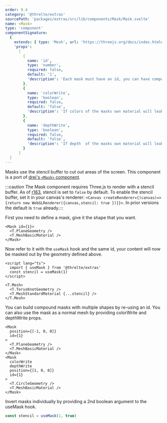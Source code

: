 ```yaml
---
order: 9.4
category: '@threlte/extras'
sourcePath: 'packages/extras/src/lib/components/Mask/Mask.svelte'
name: <Mask>
type: 'component'
componentSignature:
  {
    extends: { type: 'Mesh', url: 'https://threejs.org/docs/index.html#api/en/objects/Mesh' },
    'props':
      [
        {
          name: 'id',
          type: 'number',
          required: false,
          default: '1',
          'description': 'Each mask must have an id, you can have compound masks referring to the same id.'
        },
        {
          name: 'colorWrite',
          type: 'boolean',
          required: false,
          default: 'false',
          'description': 'If colors of the masks own material will leak through.'
        },
        {
          name: 'depthWrite',
          type: 'boolean',
          required: false,
          default: 'false',
          'description': 'If depth  of the masks own material will leak through.'
        }
      ]
  }
---
```


Masks use the stencil buffer to cut out areas of the screen. This component is a port of [drei's `<Mask>` component](https://github.com/pmndrs/drei#mask).

:::caution
The Mask component requires Three.js to render with a stencil buffer. As of [r163](https://github.com/mrdoob/three.js/releases/tag/r163), stencil is set to `false` by default. To enable the stencil buffer, set it in your canvas's renderer: `<Canvas createRenderer={(canvas)=>{return new WebGLRenderer({canvas,stencil: true })}}>`. In prior versions the default is `true` already.:::

<Example path="extras/mask" />

First you need to define a mask, give it the shape that you want.

```svelte
<Mask id={1}>
  <T.PlaneGeometry />
  <T.MeshBasicMaterial />
</Mask>
```

Now refer to it with the `useMask` hook and the same id, your content will now be masked out by the geometry defined above.

```svelte
<script lang="ts">
  import { useMask } from '@threlte/extras'
  const stencil = useMask(1)
</script>

<T.Mesh>
  <T.TorusKnotGeometry />
  <T.MeshStandardMaterial {...stencil} />
</T.Mesh>
```

You can build compound masks with multiple shapes by re-using an id. You can also use the mask as a normal mesh by providing colorWrite and depthWrite props.

```svelte
<Mask
  position={[-1, 0, 0]}
  id={1}
>
  <T.PlaneGeometry />
  <T.MeshBasicMaterial />
</Mask>
<Mask
  colorWrite
  depthWrite
  position={[1, 0, 0]}
  id={1}
>
  <T.CircleGeometry />
  <T.MeshBasicMaterial />
</Mask>
```

Invert masks individually by providing a 2nd boolean argument to the useMask hook.

```ts
const stencil = useMask(1, true)
```
